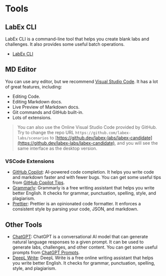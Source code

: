 # Tools

## LabEx CLI

LabEx CLI is a command-line tool that helps you create blank labs and challenges. It also provides some useful batch operations.

- [LabEx CLI](https://github.com/labex-labs/labex-cli)

## MD Editor

You can use any editor, but we recommend [Visual Studio Code](https://code.visualstudio.com/). It has a lot of great features, including:

- Editing Code.
- Editing Markdown docs.
- Live Preview of Markdown docs.
- Git commands and GitHub built-in.
- Lots of extensions.

> You can also use the Online Visual Studio Code provided by GitHub. Try to change the repo URL `https://github.com/labex-labs/scenarios` to [https://github.dev/labex-labs/labex-candidate](https://github.dev/labex-labs/labex-candidate), and you will see the same interface as the desktop version.

### VSCode Extensions

- [GitHub Copilot](https://marketplace.visualstudio.com/items?itemName=GitHub.copilot): AI-powered code completion. It helps you write code and markdown faster and with fewer bugs. You can get some useful tips from [GitHub Copilot Tips](/aigc/github-copilot-tips).
- [Grammarly](https://marketplace.visualstudio.com/items?itemName=znck.grammarly): Grammarly is a free writing assistant that helps you write better English. It checks for grammar, punctuation, spelling, style, and plagiarism.
- [Prettier](https://marketplace.visualstudio.com/items?itemName=esbenp.prettier-vscode): Prettier is an opinionated code formatter. It enforces a consistent style by parsing your code, JSON, and markdown.

## Other Tools

- [ChatGPT](https://chat.openai.com/chat): ChatGPT is a conversational AI model that can generate natural language responses to a given prompt. It can be used to generate labs, challenges, and other content. You can get some useful prompts from [ChatGPT Prompts](/aigc/chatgpt-prompts).
- [DeepL Write](https://www.deepl.com/write): DeepL Write is a free online writing assistant that helps you write better English. It checks for grammar, punctuation, spelling, style, and plagiarism.
